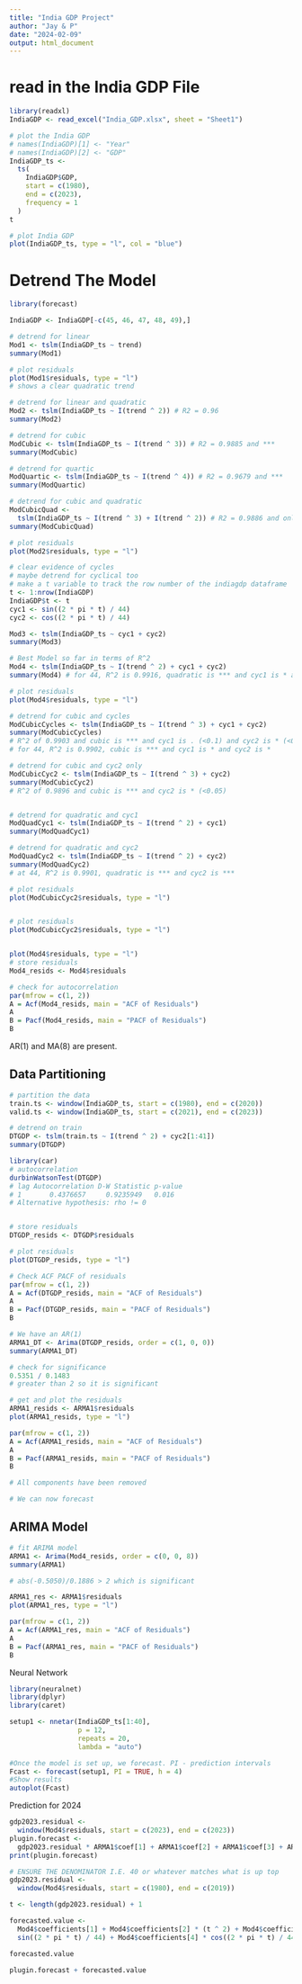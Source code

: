---
title: "India GDP Project"
author: "Jay & P"
date: "2024-02-09"
output: html_document
---
# read in the India GDP File
```{r}
library(readxl)
IndiaGDP <- read_excel("India_GDP.xlsx", sheet = "Sheet1")

# plot the India GDP
# names(IndiaGDP)[1] <- "Year"
# names(IndiaGDP)[2] <- "GDP"
IndiaGDP_ts <-
  ts(
    IndiaGDP$GDP,
    start = c(1980),
    end = c(2023),
    frequency = 1
  )
t

# plot India GDP
plot(IndiaGDP_ts, type = "l", col = "blue")
```

# Detrend The Model
```{r}
library(forecast)

IndiaGDP <- IndiaGDP[-c(45, 46, 47, 48, 49),]

# detrend for linear
Mod1 <- tslm(IndiaGDP_ts ~ trend)
summary(Mod1)

# plot residuals
plot(Mod1$residuals, type = "l")
# shows a clear quadratic trend

# detrend for linear and quadratic
Mod2 <- tslm(IndiaGDP_ts ~ I(trend ^ 2)) # R2 = 0.96
summary(Mod2)

# detrend for cubic
ModCubic <- tslm(IndiaGDP_ts ~ I(trend ^ 3)) # R2 = 0.9885 and ***
summary(ModCubic)

# detrend for quartic
ModQuartic <- tslm(IndiaGDP_ts ~ I(trend ^ 4)) # R2 = 0.9679 and ***
summary(ModQuartic)

# detrend for cubic and quadratic
ModCubicQuad <-
  tslm(IndiaGDP_ts ~ I(trend ^ 3) + I(trend ^ 2)) # R2 = 0.9886 and only cubic is *** quadratic is not significant
summary(ModCubicQuad)

# plot residuals
plot(Mod2$residuals, type = "l")

# clear evidence of cycles
# maybe detrend for cyclical too
# make a t variable to track the row number of the indiagdp dataframe
t <- 1:nrow(IndiaGDP)
IndiaGDP$t <- t
cyc1 <- sin((2 * pi * t) / 44)
cyc2 <- cos((2 * pi * t) / 44)

Mod3 <- tslm(IndiaGDP_ts ~ cyc1 + cyc2)
summary(Mod3)

# Best Model so far in terms of R^2
Mod4 <- tslm(IndiaGDP_ts ~ I(trend ^ 2) + cyc1 + cyc2)
summary(Mod4) # for 44, R^2 is 0.9916, quadratic is *** and cyc1 is * and cyc2 is ***

# plot residuals
plot(Mod4$residuals, type = "l")

# detrend for cubic and cycles
ModCubicCycles <- tslm(IndiaGDP_ts ~ I(trend ^ 3) + cyc1 + cyc2)
summary(ModCubicCycles)
# R^2 of 0.9903 and cubic is *** and cyc1 is . (<0.1) and cyc2 is * (<0.05)
# for 44, R^2 is 0.9902, cubic is *** and cyc1 is * and cyc2 is *

# detrend for cubic and cyc2 only
ModCubicCyc2 <- tslm(IndiaGDP_ts ~ I(trend ^ 3) + cyc2)
summary(ModCubicCyc2)
# R^2 of 0.9896 and cubic is *** and cyc2 is * (<0.05)


# detrend for quadratic and cyc1
ModQuadCyc1 <- tslm(IndiaGDP_ts ~ I(trend ^ 2) + cyc1)
summary(ModQuadCyc1)

# detrend for quadratic and cyc2
ModQuadCyc2 <- tslm(IndiaGDP_ts ~ I(trend ^ 2) + cyc2)
summary(ModQuadCyc2)
# at 44, R^2 is 0.9901, quadratic is *** and cyc2 is ***

# plot residuals
plot(ModCubicCyc2$residuals, type = "l")


# plot residuals
plot(ModCubicCyc2$residuals, type = "l")


plot(Mod4$residuals, type = "l")
# store residuals
Mod4_resids <- Mod4$residuals

# check for autocorrelation
par(mfrow = c(1, 2))
A = Acf(Mod4_resids, main = "ACF of Residuals")
A
B = Pacf(Mod4_resids, main = "PACF of Residuals")
B
```
AR(1) and MA(8) are present.


## Data Partitioning
```{r}
# partition the data
train.ts <- window(IndiaGDP_ts, start = c(1980), end = c(2020))
valid.ts <- window(IndiaGDP_ts, start = c(2021), end = c(2023))

# detrend on train
DTGDP <- tslm(train.ts ~ I(trend ^ 2) + cyc2[1:41])
summary(DTGDP)

library(car)
# autocorrelation
durbinWatsonTest(DTGDP)
# lag Autocorrelation D-W Statistic p-value
# 1       0.4376657     0.9235949   0.016
# Alternative hypothesis: rho != 0


# store residuals
DTGDP_resids <- DTGDP$residuals

# plot residuals
plot(DTGDP_resids, type = "l")

# Check ACF PACF of residuals
par(mfrow = c(1, 2))
A = Acf(DTGDP_resids, main = "ACF of Residuals")
A
B = Pacf(DTGDP_resids, main = "PACF of Residuals")
B

# We have an AR(1)
ARMA1_DT <- Arima(DTGDP_resids, order = c(1, 0, 0))
summary(ARMA1_DT)

# check for significance
0.5351 / 0.1483
# greater than 2 so it is significant

# get and plot the residuals
ARMA1_resids <- ARMA1$residuals
plot(ARMA1_resids, type = "l")

par(mfrow = c(1, 2))
A = Acf(ARMA1_resids, main = "ACF of Residuals")
A
B = Pacf(ARMA1_resids, main = "PACF of Residuals")
B

# All components have been removed

# We can now forecast
```



## ARIMA Model
```{r}
# fit ARIMA model
ARMA1 <- Arima(Mod4_resids, order = c(0, 0, 8))
summary(ARMA1)
```
```{r}
# abs(-0.5050)/0.1886 > 2 which is significant

ARMA1_res <- ARMA1$residuals
plot(ARMA1_res, type = "l")

par(mfrow = c(1, 2))
A = Acf(ARMA1_res, main = "ACF of Residuals")
A
B = Pacf(ARMA1_res, main = "PACF of Residuals")
B
```

Neural Network
```{r}
library(neuralnet)
library(dplyr)
library(caret)

setup1 <- nnetar(IndiaGDP_ts[1:40],
                 p = 12,
                 repeats = 20,
                 lambda = "auto")

#Once the model is set up, we forecast. PI - prediction intervals
Fcast <- forecast(setup1, PI = TRUE, h = 4)
#Show results
autoplot(Fcast)
```


Prediction for 2024
```{r}
gdp2023.residual <-
  window(Mod4$residuals, start = c(2023), end = c(2023))
plugin.forecast <-
  gdp2023.residual * ARMA1$coef[1] + ARMA1$coef[2] + ARMA1$coef[3] + ARMA1$coef[4] + ARMA1$coef[5] + ARMA1$coef[6] + ARMA1$coef[7] + ARMA1$coef[8] + ARMA1$coef[9]
print(plugin.forecast)
```

```{r}
# ENSURE THE DENOMINATOR I.E. 40 or whatever matches what is up top
gdp2023.residual <-
  window(Mod4$residuals, start = c(1980), end = c(2019))

t <- length(gdp2023.residual) + 1

forecasted.value <-
  Mod4$coefficients[1] + Mod4$coefficients[2] * (t ^ 2) + Mod4$coefficients[3] *
  sin((2 * pi * t) / 44) + Mod4$coefficients[4] * cos((2 * pi * t) / 44)

forecasted.value
```


```{r}
plugin.forecast + forecasted.value
```


